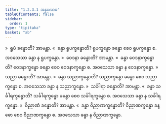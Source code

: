 ```yaml
---
title: "1.2.3.1 အနုလောမ"
tableOfContents: false
sidebar:
  order: 1
type: "tipitaka"
basket: "ab"
---
```



<DynamicBreadcrumb />

<Division number="38">

<Paragraph number="343">
»  ရူပံ ခန္ဓောတိ? အာမန္တာ.
</Paragraph>

<Paragraph number="344">
«  ခန္ဓာ ရူပက္ခန္ဓောတိ?
</Paragraph>

<Paragraph number="345">
ရူပက္ခန္ဓော ခန္ဓော စေဝ ရူပက္ခန္ဓော စ. အဝသေသာ ခန္ဓာ န ရူပက္ခန္ဓော.
</Paragraph>

<Paragraph number="346">
»  ဝေဒနာ ခန္ဓောတိ? အာမန္တာ.
</Paragraph>

<Paragraph number="347">
«  ခန္ဓာ ဝေဒနာက္ခန္ဓောတိ?
</Paragraph>

<Paragraph number="348">
ဝေဒနာက္ခန္ဓော ခန္ဓော စေဝ ဝေဒနာက္ခန္ဓော စ. အဝသေသာ ခန္ဓာ န ဝေဒနာက္ခန္ဓော.
</Paragraph>

<Paragraph number="349">
»  သညာ ခန္ဓောတိ? အာမန္တာ.
</Paragraph>

<Paragraph number="350">
«  ခန္ဓာ သညာက္ခန္ဓောတိ?
</Paragraph>

<Paragraph number="351">
သညာက္ခန္ဓော ခန္ဓော စေဝ သညာက္ခန္ဓော စ. အဝသေသာ ခန္ဓာ န သညာက္ခန္ဓော.
</Paragraph>

<Paragraph number="352">
»  သင်္ခါရာ ခန္ဓောတိ? အာမန္တာ.
</Paragraph>

<Paragraph number="353">
«  ခန္ဓာ သင်္ခါရက္ခန္ဓောတိ?
</Paragraph>

<Paragraph number="354">
သင်္ခါရက္ခန္ဓော ခန္ဓော စေဝ သင်္ခါရက္ခန္ဓော စ. အဝသေသာ ခန္ဓာ န သင်္ခါရက္ခန္ဓော.
</Paragraph>

<Paragraph number="355">
»  ဝိညာဏံ ခန္ဓောတိ? အာမန္တာ.
</Paragraph>

<Paragraph number="356">
«  ခန္ဓာ ဝိညာဏက္ခန္ဓောတိ?
</Paragraph>

<Paragraph number="357">
ဝိညာဏက္ခန္ဓော ခန္ဓော စေဝ ဝိညာဏက္ခန္ဓော စ. အဝသေသာ ခန္ဓာ န ဝိညာဏက္ခန္ဓော.
</Paragraph>
</Division>